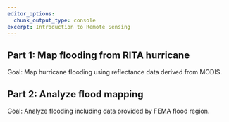 ```yaml
---
editor_options: 
  chunk_output_type: console
excerpt: Introduction to Remote Sensing
---
```


## Part 1: Map flooding from RITA hurricane  

Goal: Map hurricane flooding using reflectance data derived from MODIS.  
   

## Part 2: Analyze flood mapping 

Goal: Analyze flooding including data provided by FEMA flood region.  








